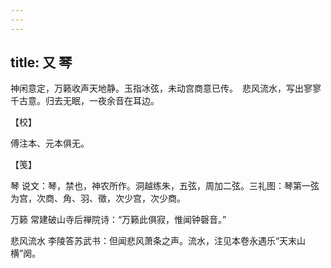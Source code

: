 ```yaml
---
---
---
```

title: 又 琴
---







神闲意定，万籁收声天地静。玉指冰弦，未动宫商意已传。　悲风流水，写出寥寥千古意。归去无眠，一夜余音在耳边。





【校】


傅注本、元本俱无。





【笺】


琴 说文：琴，禁也，神农所作。洞越练朱，五弦，周加二弦。三礼图：琴第一弦为宫，次商、角、羽、徵，次少宫，次少商。

万籁 常建破山寺后禅院诗：“万籁此俱寂，惟闻钟磬音。”

悲风流水 李陵答苏武书：但闻悲风萧条之声。流水，注见本卷永遇乐“天末山横”阕。